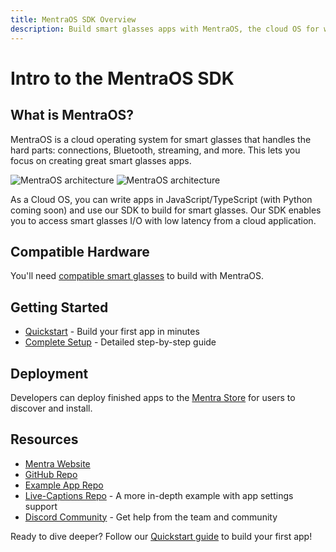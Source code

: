 ```yaml
---
title: MentraOS SDK Overview
description: Build smart glasses apps with MentraOS, the cloud OS for wearable devices. Learn what MentraOS is, supported hardware, quickstart, deployment, and resources.
---
```


# Intro to the MentraOS SDK

## What is MentraOS?

MentraOS is a cloud operating system for smart glasses that handles the hard parts: connections, Bluetooth, streaming, and more. This lets you focus on creating great smart glasses apps.

<img
  className="block dark:hidden"
  src="/static/img/mentraos-arch-light.png"
  alt="MentraOS architecture"
  />
<img
  className="hidden dark:block"
  src="/static/img/mentraos-arch-dark.png"
  alt="MentraOS architecture"
  />

As a Cloud OS, you can write apps in JavaScript/TypeScript (with Python coming soon) and use our SDK to build for smart glasses. Our SDK enables you to access smart glasses I/O with low latency from a cloud application.

## Compatible Hardware

You'll need [compatible smart glasses](https://mentra.glass/os#glasses) to build with MentraOS.

## Getting Started

- [Quickstart](/quickstart) - Build your first app in minutes
- [Complete Setup](/getting-started) - Detailed step-by-step guide

## Deployment

Developers can deploy finished apps to the [Mentra Store](https://apps.mentra.glass) for users to discover and install.

## Resources

- [Mentra Website](https://mentra.glass)
- [GitHub Repo](https://github.com/Mentra-Community/MentraOS)
- [Example App Repo](https://github.com/Mentra-Community/MentraOS-Cloud-Example-App)
- [Live-Captions Repo](https://github.com/Mentra-Community/LiveCaptionsOnSmartGlasses) - A more in-depth example with app settings support
- [Discord Community](https://discord.gg/5ukNvkEAqT) - Get help from the team and community

Ready to dive deeper? Follow our [Quickstart guide](/quickstart) to build your first app!
